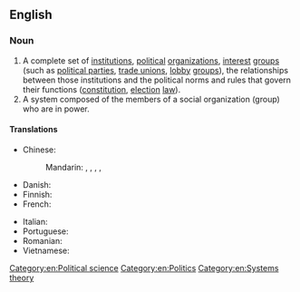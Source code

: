 ==English==
{{wikipedia}}

===Noun===
{{en-noun}}

# A complete set of [[institution]]s, [[political]] [[organization]]s, [[interest]] [[group]]s (such as [[political party|political parties]], [[trade union]]s, [[lobby]] [[group]]s), the relationships between those institutions and the political norms and rules that govern their functions ([[constitution]], [[election]] [[law]]).
# A system composed of the members of a social organization (group) who are in power.

====Translations====
{{trans-top|set of institutions}}
* Chinese:
*: Mandarin: {{t|cmn|政治制度|tr=zhèngzhì zhìdù}}, {{t|cmn|政治體系}}, {{t|cmn|政治体系|tr=zhèngzhì tǐxì}}, {{t+|cmn|政治體制}}, {{t+|cmn|政治体制|tr=zhèngzhì tǐzhì}}
* Danish: {{t|da|[[politisk]] [[system]]|n}}
* Finnish: {{t|fi|[[poliittinen]] [[järjestelmä]]}}
* French: {{t|fr|système politique|m}}
{{trans-mid}}
* Italian: {{t-needed|it}}
* Portuguese: {{t|pt|sistema político}}
* Romanian: {{t|ro|sistem politic|n}}
* Vietnamese: {{t|vi|chế độ chính trị}}
{{trans-bottom}}

[[Category:en:Political science]]
[[Category:en:Politics]]
[[Category:en:Systems theory]]
